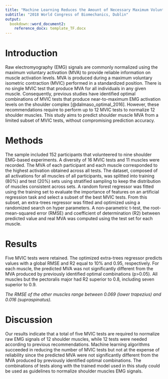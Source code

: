 ```yaml
---
title: "Machine Learning Reduces the Amount of Necessary Maximum Voluntary Isometric Contractions Tests of the Shoulder Muscles"
subtitle: "2018 World Congress of Biomechanics, Dublin"
output:
  bookdown::word_document2:
    reference_docx: template_TF.docx
---
```


# Introduction
Raw electromyography (EMG) signals are commonly normalized using the maximum voluntary activation (MVA) to provide reliable information on muscle activation levels.
MVA is produced during a maximum voluntary isometric contraction (MVIC) performed in a standardized position.
There is no single MVIC test that produce MVA for all individuals in any given muscle.
Consequently, previous studies have identified optimal combinations of MVIC tests that produce near-to-maximum EMG activation levels on the shoulder complex [@dalmaso_optimal_2016].
However, these recommendations require to perform up to 12 MVIC tests to normalize 12 shoulder muscles.
This study aims to predict shoulder muscle MVA from a limited subset of MVIC tests, without compromising prediction accuracy.

# Methods
The sample included 152 participants that volunteered to nine shoulder EMG-based experiments. A diversity of 16 MVIC tests and 11 muscles were recorded.
The MVA of each participant and each muscle corresponded to the highest activation obtained across all tests.
The dataset, composed of all activations for all muscles of all participants, was splitted into training (80%) and test (20%) sets using stratified sampling to keep the distribution of muscles consistent across sets.
A random forest regressor was fitted using the training set to evaluate the importance of features on an artificial regression task and select a subset of the best MVIC tests.
From this subset, an extra-trees regressor was fitted and optimized using a randomized search on hyper parameters.
A non-parametric t-test, the root-mean-squared error (RMSE) and coefficient of determination (R2) between predicted value and real MVA was computed using the test set for each muscle.

# Results
Five MVIC tests were retained. The optimized extra-trees regressor predicts values with a global RMSE and R2 equal to 10% and 0.95, respectively.
For each muscle, the predicted MVA was not significantly different from the MVA produced by previously identified optimal combinations (p>0.05).
All muscles but the pectoralis major had R2 superior to 0.8, including seven superior to 0.9.

*The RMSE of the other muscles range between 0.069 (lower trapezius) and 0.016 (supraspinatus).*

# Discussion
Our results indicate that a total of five MVIC tests are required to normalize raw EMG signals of 12 shoulder muscles, while 12 tests were needed according to previous recommendations.
Machine learning algorithms succeeded in reducing the number of MVIC tests but not at the expense of reliability since the predicted MVA were not significantly different from the MVA produced by previously identified optimal combinations.
The combinations of tests along with the trained model used in this study could be used as guidelines to normalize shoulder muscles EMG signals.

